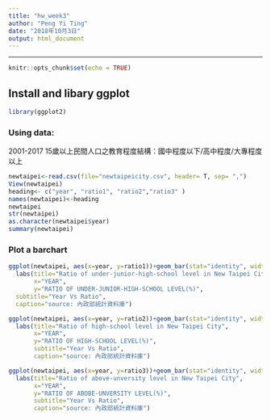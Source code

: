 ```yaml
---
title: "hw_week3"
author: "Peng Yi Ting"
date: "2018年10月3日"
output: html_document
---
```

---

```r
knitr::opts_chunk$set(echo = TRUE)
```

## Install and libary ggplot

```r
library(ggplot2)

```

### Using data: 
2001-2017 15歲以上民間人口之教育程度結構：國中程度以下/高中程度/大專程度以上
```r
newtaipei<-read.csv(file="newtaipeicity.csv", header= T, sep= ",")
View(newtaipei)
heading<- c("year", "ratio1", "ratio2","ratio3" )
names(newtaipei)<-heading
newtaipei
str(newtaipei)
as.character(newtaipei$year)
summary(newtaipei)
```

### Plot a barchart 
```r
ggplot(newtaipei, aes(x=year, y=ratio1))+geom_bar(stat="identity", width=.5, fill="tomato1") + 
  labs(title="Ratio of under-junior-high-school level in New Taipei City", 
       x="YEAR",
       y="RATIO OF UNDER-JUNIOR-HIGH-SCHOOL LEVEL(%)",
  subtitle="Year Vs Ratio", 
  caption="source: 內政部統計資料庫")

ggplot(newtaipei, aes(x=year, y=ratio2))+geom_bar(stat="identity", width=.5, fill="tomato2") + 
  labs(title="Ratio of high-school level in New Taipei City", 
       x="YEAR",
       y="RATIO OF HIGH-SCHOOL LEVEL(%)",
       subtitle="Year Vs Ratio", 
       caption="source: 內政部統計資料庫")

ggplot(newtaipei, aes(x=year, y=ratio3))+geom_bar(stat="identity", width=.5, fill="tomato3") + 
  labs(title="Ratio of above-unversity level in New Taipei City", 
       x="YEAR",
       y="RATIO OF ABOBE-UNVERSITY LEVEL(%)",
       subtitle="Year Vs Ratio", 
       caption="source: 內政部統計資料庫")
```

